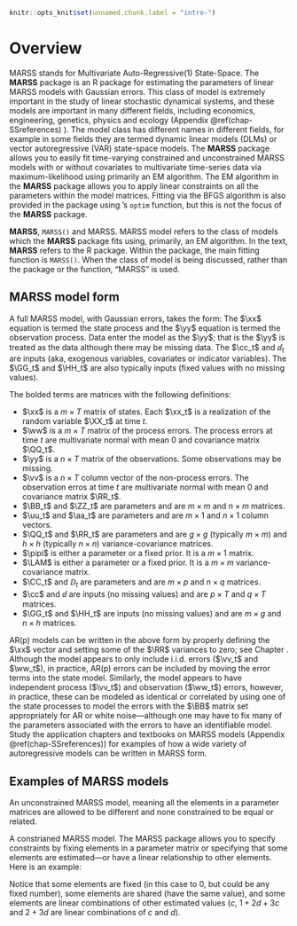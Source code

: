 ```r
knitr::opts_knit$set(unnamed.chunk.label = "intro-")
```

# Overview {#chap-overview}

MARSS stands for Multivariate Auto-Regressive(1) State-Space. The **MARSS** package is an R package for estimating the parameters of linear MARSS models with Gaussian errors.  This class of model is extremely important in the study of linear stochastic dynamical systems, and these models are important in many different fields, including economics, engineering, genetics, physics and ecology (Appendix \@ref(chap-SSreferences) ).  The model class has different names in different fields, for example in some fields they are termed dynamic linear models (DLMs) or vector autoregressive (VAR) state-space models.  The **MARSS** package allows you to easily fit time-varying constrained and unconstrained MARSS models with or without covariates to multivariate time-series data via maximum-likelihood using primarily an EM algorithm. The EM algorithm in the **MARSS** package allows you to apply linear constraints on all the parameters within the model matrices.  Fitting via the BFGS algorithm is also provided in the package using \R's `optim` function, but this is not the focus of the **MARSS** package. 

**MARSS**, `MARSS()` and MARSS. MARSS model refers to the class of models which the **MARSS** package fits using, primarily, an EM algorithm. In the text, **MARSS** refers to the R package. Within the package, the main fitting function is `MARSS()`. When the class of model is being discussed, rather than the package or the function, "MARSS" is used.

## MARSS model form

A full MARSS model, with Gaussian errors, takes the form:
\begin{equation}
\begin{gathered}
\xx_t = \BB_t\xx_{t-1} + \uu_t + \CC_t\cc_t + \GG_t\ww_t, \text{ } \ww_t \sim \MVN(0,\QQ_t) \\
\yy_t = \ZZ_t\xx_t + \aa_t + \DD_t\dd_t + \HH_t\vv_t, \text{ } \vv_t \sim \MVN(0,\RR_t) \\
\xx_1 \sim \MVN(\pipi,\LAM) \text{ or } \xx_0 \sim \MVN(\pipi,\LAM)
\end{gathered}
(\#eq:marss)
\end{equation}
The $\xx$ equation is termed the state process and the $\yy$ equation is termed the observation process.  Data enter the model as the $\yy$; that is the $\yy$ is treated as the data although there may be missing data.  The $\cc_t$ and $\dd_t$ are inputs (aka, exogenous variables, covariates or indicator variables).  The $\GG_t$ and $\HH_t$ are also typically inputs (fixed values with no missing values).

The bolded terms are matrices with the following definitions: 
 
* $\xx$ is a $m \times T$ matrix of states.  Each $\xx_t$ is a realization of the random variable $\XX_t$ at time $t$.
* $\ww$ is a $m \times T$ matrix of the process errors.  The process errors at time $t$ are multivariate normal with mean 0 and covariance matrix $\QQ_t$.
* $\yy$ is a $n \times T$ matrix of the observations.   Some observations may be missing.
* $\vv$ is a $n \times T$ column vector of the non-process errors.  The observation erros at time $t$ are multivariate normal with mean 0 and covariance matrix $\RR_t$.
* $\BB_t$ and $\ZZ_t$ are parameters and are $m \times m$ and $n \times m$ matrices.
* $\uu_t$ and $\aa_t$ are parameters and are $m \times 1$ and $n \times 1$ column vectors.
* $\QQ_t$ and $\RR_t$ are parameters and are $g \times g$ (typically $m \times m$) and $h \times h$ (typically $n \times n$) variance-covariance matrices.
* $\pipi$ is either a parameter or a fixed prior. It is a $m \times 1$ matrix\index{prior}.
* $\LAM$ is either a parameter or a fixed prior. It is a $m \times m$ variance-covariance matrix.
* $\CC_t$ and $\DD_t$ are parameters and are $m \times p$ and $n \times q$ matrices.
* $\cc$ and $\dd$ are inputs (no missing values) and are $p \times T$ and $q \times T$ matrices.
* $\GG_t$ and $\HH_t$ are inputs (no missing values) and are $m \times g$ and $n \times h$ matrices.

AR(p) models can be written in the above form by properly defining the $\xx$ vector and setting some of the $\RR$ variances to zero; see Chapter \ref{chap:ARMA}. Although the model appears to only include i.i.d. errors ($\vv_t$ and $\ww_t$), in practice, AR(p) errors can be included by moving the error terms into the state model.  Similarly, the model appears to have independent process ($\vv_t$) and observation ($\ww_t$) errors, however, in practice, these can be modeled as identical or correlated by using one of the state processes to model the errors with the $\BB$ matrix set appropriately for AR or white noise---although one may have to fix many of the parameters associated with the errors to have an identifiable model.  Study the application chapters and textbooks on MARSS models (Appendix \@ref(chap-SSreferences)) for examples of how a wide variety of autoregressive models can be written in MARSS form.  

## Examples of MARSS models

An unconstrained MARSS model, meaning all the elements in a parameter matrices are allowed to be different and none constrained to be equal or related.

\begin{equation}
\begin{gathered}
\begin{bmatrix}x_1\\ x_2\end{bmatrix}_t
= \begin{bmatrix}b_{11}&b_{12}\\b_{21}&b_{22}\end{bmatrix}
\begin{bmatrix}x_1\\x_2\end{bmatrix}_{t-1}
+ \begin{bmatrix}w_1\\ w_2\end{bmatrix}_t,\quad 
\begin{bmatrix}w_1\\ w_2\end{bmatrix}_t \sim \MVN\begin{pmatrix}\begin{bmatrix}u_1\\u_2\end{bmatrix},\begin{bmatrix}q_{11}&q_{12}\\q_{21}&q_{22}\end{bmatrix} \end{pmatrix}  \\
\\
\begin{bmatrix}y_1\\ y_2\\ y_3\end{bmatrix}_t
= \begin{bmatrix}z_{11}&z_{12}\\ z_{21}&z_{22}\\ z_{31}&z_{32}\end{bmatrix}
\begin{bmatrix}x_1\\ x_2\end{bmatrix}_t
+ \begin{bmatrix}v_1\\ v_2\\ v_3\end{bmatrix}_t,
\begin{bmatrix}v_1\\ v_2\\ v_3\end{bmatrix}_t \sim \MVN\begin{pmatrix}\begin{bmatrix}a_1\\ a_2\\ a_3\end{bmatrix},
 \begin{bmatrix}r_{11}&r_{12}&r_{13}\\r_{21}&r_{22}&r_{23}\\r_{31}&r_{32}&r_{33}\end{bmatrix} \end{pmatrix}  \\
\\
\begin{bmatrix}x_1\\ x_2\end{bmatrix}_0 \sim \MVN\begin{pmatrix}\begin{bmatrix}\pi_1\\ \pi_2\end{bmatrix},\begin{bmatrix}\nu_{11}&\nu_{12}\\ \nu_{21}&\nu_{22}\end{bmatrix} \end{pmatrix} \quad 
or\quad 
\begin{bmatrix}x_1\\ x_2\end{bmatrix}_1 \sim \MVN\begin{pmatrix}\begin{bmatrix}\pi_1\\ \pi_2\end{bmatrix},\begin{bmatrix}\nu_{11}&\nu_{12}\\ \nu_{21}&\nu_{22}\end{bmatrix} \end{pmatrix} 
\end{gathered}
(\#eq:marss1)
\end{equation}

A constrianed MARSS model. The MARSS package allows you to specify constraints by fixing elements in a parameter matrix or specifying that some elements are estimated---or have a linear relationship to other elements. Here is an example:

\begin{equation}
\begin{gathered}
\begin{bmatrix}x_1\\ x_2\end{bmatrix}_t
= \begin{bmatrix}a&0\\0&a\end{bmatrix}
\begin{bmatrix}x_1\\x_2\end{bmatrix}_{t-1}
+ \begin{bmatrix}w_1\\ w_2\end{bmatrix}_t,\quad 
\begin{bmatrix}w_1\\ w_2\end{bmatrix}_t \sim \MVN\begin{pmatrix}\begin{bmatrix}0.1\\u\end{bmatrix},\begin{bmatrix}q_{11}&q_{12}\\q_{12}&q_{22}\end{bmatrix} \end{pmatrix}  \\
\\
\begin{bmatrix}y_1\\ y_2\\ y_3\end{bmatrix}_t
= \begin{bmatrix}d&d\\ c& c\\ 1+2d+3c&2+3d\end{bmatrix}
\begin{bmatrix}x_1\\ x_2\end{bmatrix}_t
+ \begin{bmatrix}v_1\\ v_2\\ v_3\end{bmatrix}_t,\quad
\begin{bmatrix}v_1\\ v_2\\ v_3\end{bmatrix}_t \sim \MVN\begin{pmatrix}\begin{bmatrix}a_1\\ a_2\\ 0\end{bmatrix},
 \begin{bmatrix}r&0&0\\0&r&0\\0&0&r\end{bmatrix} \end{pmatrix}  \\
\\
\begin{bmatrix}x_1\\ x_2\end{bmatrix}_0 \sim \MVN\begin{pmatrix}\begin{bmatrix}\pi\\ \pi\end{bmatrix},\begin{bmatrix}1&0\\ 0&1\end{bmatrix} \end{pmatrix}
\end{gathered}
(\#eq:marss2)
\end{equation}

Notice that some elements are fixed (in this case to 0, but could be any fixed number), some elements are shared (have the same value), and some elements are linear combinations of other estimated values ($c$, $1+2d+3c$ and $2+3d$ are linear combinations of $c$ and $d$).
